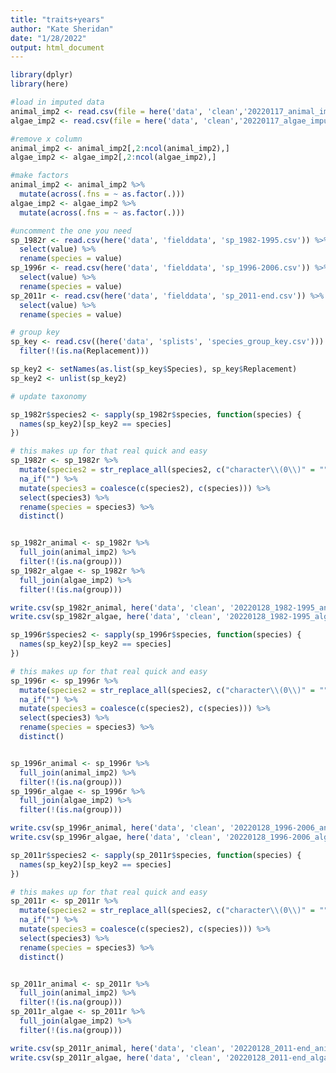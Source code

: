 ```yaml
---
title: "traits+years"
author: "Kate Sheridan"
date: "1/28/2022"
output: html_document
---
```


```r
library(dplyr)
library(here)
```


```r
#load in imputed data
animal_imp2 <- read.csv(file = here('data', 'clean','20220117_animal_imputed.csv'))
algae_imp2 <- read.csv(file = here('data', 'clean','20220117_algae_imputed.csv'))

#remove x column
animal_imp2 <- animal_imp2[,2:ncol(animal_imp2),]
algae_imp2 <- algae_imp2[,2:ncol(algae_imp2),]

#make factors
animal_imp2 <- animal_imp2 %>% 
  mutate(across(.fns = ~ as.factor(.)))
algae_imp2 <- algae_imp2 %>% 
  mutate(across(.fns = ~ as.factor(.)))

#uncomment the one you need
sp_1982r <- read.csv(here('data', 'fielddata', 'sp_1982-1995.csv')) %>%
  select(value) %>%
  rename(species = value)
sp_1996r <- read.csv(here('data', 'fielddata', 'sp_1996-2006.csv')) %>%
  select(value) %>%
  rename(species = value)
sp_2011r <- read.csv(here('data', 'fielddata', 'sp_2011-end.csv')) %>%
  select(value) %>%
  rename(species = value)

# group key
sp_key <- read.csv((here('data', 'splists', 'species_group_key.csv'))) %>%
  filter(!(is.na(Replacement)))

sp_key2 <- setNames(as.list(sp_key$Species), sp_key$Replacement)
sp_key2 <- unlist(sp_key2)


```


```r
# update taxonomy

sp_1982r$species2 <- sapply(sp_1982r$species, function(species) {
  names(sp_key2)[sp_key2 == species]
})

# this makes up for that real quick and easy
sp_1982r <- sp_1982r %>%
  mutate(species2 = str_replace_all(species2, c("character\\(0\\)" = ""))) %>%
  na_if("") %>%
  mutate(species3 = coalesce(c(species2), c(species))) %>%
  select(species3) %>%
  rename(species = species3) %>%
  distinct()


sp_1982r_animal <- sp_1982r %>%
  full_join(animal_imp2) %>%
  filter(!(is.na(group)))
sp_1982r_algae <- sp_1982r %>%
  full_join(algae_imp2) %>%
  filter(!(is.na(group)))

write.csv(sp_1982r_animal, here('data', 'clean', '20220128_1982-1995_animal.csv'))
write.csv(sp_1982r_algae, here('data', 'clean', '20220128_1982-1995_algae.csv'))
```

```r
sp_1996r$species2 <- sapply(sp_1996r$species, function(species) {
  names(sp_key2)[sp_key2 == species]
})

# this makes up for that real quick and easy
sp_1996r <- sp_1996r %>%
  mutate(species2 = str_replace_all(species2, c("character\\(0\\)" = ""))) %>%
  na_if("") %>%
  mutate(species3 = coalesce(c(species2), c(species))) %>%
  select(species3) %>%
  rename(species = species3) %>%
  distinct()


sp_1996r_animal <- sp_1996r %>%
  full_join(animal_imp2) %>%
  filter(!(is.na(group)))
sp_1996r_algae <- sp_1996r %>%
  full_join(algae_imp2) %>%
  filter(!(is.na(group)))

write.csv(sp_1996r_animal, here('data', 'clean', '20220128_1996-2006_animal.csv'))
write.csv(sp_1996r_algae, here('data', 'clean', '20220128_1996-2006_algae.csv'))
```


```r

sp_2011r$species2 <- sapply(sp_2011r$species, function(species) {
  names(sp_key2)[sp_key2 == species]
})

# this makes up for that real quick and easy
sp_2011r <- sp_2011r %>%
  mutate(species2 = str_replace_all(species2, c("character\\(0\\)" = ""))) %>%
  na_if("") %>%
  mutate(species3 = coalesce(c(species2), c(species))) %>%
  select(species3) %>%
  rename(species = species3) %>%
  distinct()


sp_2011r_animal <- sp_2011r %>%
  full_join(animal_imp2) %>%
  filter(!(is.na(group)))
sp_2011r_algae <- sp_2011r %>%
  full_join(algae_imp2) %>%
  filter(!(is.na(group)))

write.csv(sp_2011r_animal, here('data', 'clean', '20220128_2011-end_animal.csv'))
write.csv(sp_2011r_algae, here('data', 'clean', '20220128_2011-end_algae.csv'))
```

